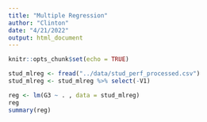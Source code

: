 ```yaml
---
title: "Multiple Regression"
author: "Clinton"
date: "4/21/2022"
output: html_document
---
```


```r
knitr::opts_chunk$set(echo = TRUE)
```


```r
stud_mlreg <- fread("../data/stud_perf_processed.csv")
stud_mlreg <- stud_mlreg %>% select(-V1)
```

```r
reg <- lm(G3 ~ . , data = stud_mlreg)
reg
summary(reg)

```

